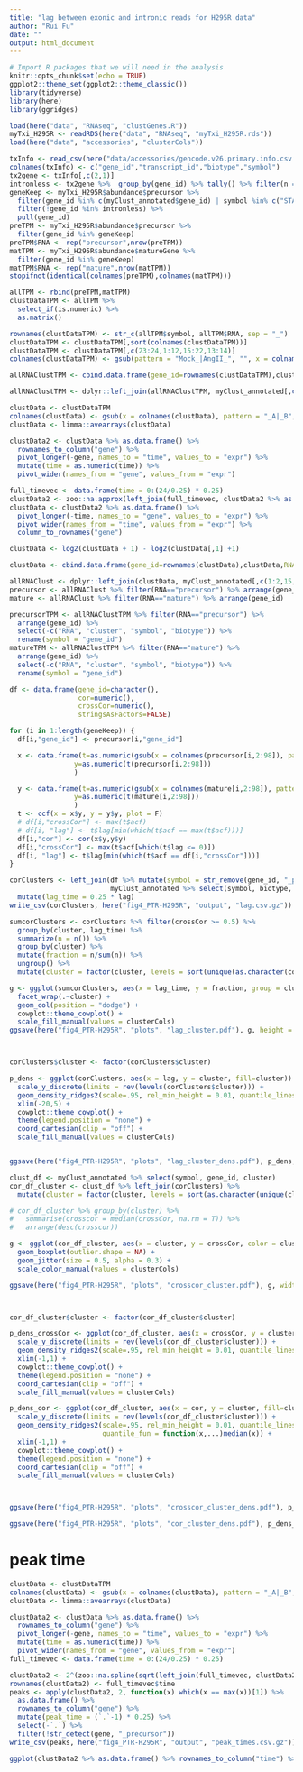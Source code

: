 ```yaml
---
title: "lag between exonic and intronic reads for H295R data"
author: "Rui Fu"
date: ""
output: html_document
---
```


```r
# Import R packages that we will need in the analysis
knitr::opts_chunk$set(echo = TRUE)
ggplot2::theme_set(ggplot2::theme_classic())
library(tidyverse)
library(here)
library(ggridges)
```

```r
load(here("data", "RNAseq", "clustGenes.R"))
myTxi_H295R <- readRDS(here("data", "RNAseq", "myTxi_H295R.rds"))
load(here("data", "accessories", "clusterCols"))
```

```r
txInfo <- read_csv(here("data/accessories/gencode.v26.primary.info.csv.zip"), col_names = F)
colnames(txInfo) <- c("gene_id","transcript_id","biotype","symbol")
tx2gene <- txInfo[,c(2,1)]
intronless <- tx2gene %>%  group_by(gene_id) %>% tally() %>% filter(n == 1) %>% pull(gene_id)
geneKeep <- myTxi_H295R$abundance$precursor %>%
  filter(gene_id %in% c(myClust_annotated$gene_id) | symbol %in% c("STAR", "CYP11A1", "HSD3B2", "CYP21A2", "CYP11B1", "CYP11B2")) %>%
  filter(!gene_id %in% intronless) %>%
  pull(gene_id)
preTPM <- myTxi_H295R$abundance$precursor %>%
  filter(gene_id %in% geneKeep) 
preTPM$RNA <- rep("precursor",nrow(preTPM))
matTPM <- myTxi_H295R$abundance$matureGene %>%
  filter(gene_id %in% geneKeep) 
matTPM$RNA <- rep("mature",nrow(matTPM))
stopifnot(identical(colnames(preTPM),colnames(matTPM)))

allTPM <- rbind(preTPM,matTPM)
clustDataTPM <- allTPM %>% 
  select_if(is.numeric) %>%
  as.matrix()

rownames(clustDataTPM) <- str_c(allTPM$symbol, allTPM$RNA, sep = "_")
clustDataTPM <- clustDataTPM[,sort(colnames(clustDataTPM))]
clustDataTPM <- clustDataTPM[,c(23:24,1:12,15:22,13:14)]
colnames(clustDataTPM) <- gsub(pattern = "Mock_|AngII_", "", x = colnames(clustDataTPM)) 

allRNAClustTPM <- cbind.data.frame(gene_id=rownames(clustDataTPM),clustDataTPM,RNA=allTPM$RNA)

allRNAClustTPM <- dplyr::left_join(allRNAClustTPM, myClust_annotated[,c(1:2,15,16)], by="gene_id")

clustData <- clustDataTPM
colnames(clustData) <- gsub(x = colnames(clustData), pattern = "_A|_B", replacement = "")
clustData <- limma::avearrays(clustData)

clustData2 <- clustData %>% as.data.frame() %>%
  rownames_to_column("gene") %>%
  pivot_longer(-gene, names_to = "time", values_to = "expr") %>%
  mutate(time = as.numeric(time)) %>% 
  pivot_wider(names_from = "gene", values_from = "expr")
```

```r
full_timevec <- data.frame(time = 0:(24/0.25) * 0.25)
clustData2 <- zoo::na.approx(left_join(full_timevec, clustData2 %>% as.data.frame()))
clustData <- clustData2 %>% as.data.frame() %>%
  pivot_longer(-time, names_to = "gene", values_to = "expr") %>% 
  pivot_wider(names_from = "time", values_from = "expr") %>% 
  column_to_rownames("gene")

clustData <- log2(clustData + 1) - log2(clustData[,1] +1)

clustData <- cbind.data.frame(gene_id=rownames(clustData),clustData,RNA=allRNAClustTPM$RNA)

allRNAClust <- dplyr::left_join(clustData, myClust_annotated[,c(1:2,15,16)], by="gene_id")
precursor <- allRNAClust %>% filter(RNA=="precursor") %>% arrange(gene_id)
mature <- allRNAClust %>% filter(RNA=="mature") %>% arrange(gene_id)

precursorTPM <- allRNAClustTPM %>% filter(RNA=="precursor") %>%
  arrange(gene_id) %>% 
  select(-c("RNA", "cluster", "symbol", "biotype")) %>% 
  rename(symbol = "gene_id")
matureTPM <- allRNAClustTPM %>% filter(RNA=="mature") %>%
  arrange(gene_id) %>% 
  select(-c("RNA", "cluster", "symbol", "biotype")) %>% 
  rename(symbol = "gene_id")
```

```r
df <- data.frame(gene_id=character(),
                 cor=numeric(), 
                 crossCor=numeric(),
                 stringsAsFactors=FALSE) 

for (i in 1:length(geneKeep)) {
  df[i,"gene_id"] <- precursor[i,"gene_id"]

  x <- data.frame(t=as.numeric(gsub(x = colnames(precursor[i,2:98]), pattern = "_A|_B", replacement = "")),
                y=as.numeric(t(precursor[i,2:98]))
                )

  y <- data.frame(t=as.numeric(gsub(x = colnames(mature[i,2:98]), pattern = "_A|_B", replacement = "")),
                y=as.numeric(t(mature[i,2:98]))
                )
  t <- ccf(x = x$y, y = y$y, plot = F)
  # df[i,"crossCor"] <- max(t$acf)
  # df[i, "lag"] <- t$lag[min(which(t$acf == max(t$acf)))]
  df[i,"cor"] <- cor(x$y,y$y)
  df[i,"crossCor"] <- max(t$acf[which(t$lag <= 0)])
  df[i, "lag"] <- t$lag[min(which(t$acf == df[i,"crossCor"]))]
}

corClusters <- left_join(df %>% mutate(symbol = str_remove(gene_id, "_precursor")) %>% select(-gene_id),
                         myClust_annotated %>% select(symbol, biotype, cluster)) %>% 
  mutate(lag_time = 0.25 * lag)
write_csv(corClusters, here("fig4_PTR-H295R", "output", "lag.csv.gz"))
```

```r
sumcorClusters <- corClusters %>% filter(crossCor >= 0.5) %>%
  group_by(cluster, lag_time) %>% 
  summarize(n = n()) %>% 
  group_by(cluster) %>% 
  mutate(fraction = n/sum(n)) %>% 
  ungroup() %>% 
  mutate(cluster = factor(cluster, levels = sort(unique(as.character(corClusters$cluster)))))

g <- ggplot(sumcorClusters, aes(x = lag_time, y = fraction, group = cluster, fill = cluster)) +
  facet_wrap(.~cluster) +
  geom_col(position = "dodge") +
  cowplot::theme_cowplot() +
  scale_fill_manual(values = clusterCols)
ggsave(here("fig4_PTR-H295R", "plots", "lag_cluster.pdf"), g, height = 8, width = 8)



corClusters$cluster <- factor(corClusters$cluster)

p_dens <- ggplot(corClusters, aes(x = lag, y = cluster, fill=cluster)) +
  scale_y_discrete(limits = rev(levels(corClusters$cluster))) +
  geom_density_ridges2(scale=.95, rel_min_height = 0.01, quantile_lines=TRUE, quantile_fun=function(x,...)median(x)) +
  xlim(-20,5) +
  cowplot::theme_cowplot() +
  theme(legend.position = "none") +
  coord_cartesian(clip = "off") +
  scale_fill_manual(values = clusterCols)


ggsave(here("fig4_PTR-H295R", "plots", "lag_cluster_dens.pdf"), p_dens, height = 6, width = 2)
```

```r
clust_df <- myClust_annotated %>% select(symbol, gene_id, cluster)
cor_df_cluster <- clust_df %>% left_join(corClusters) %>% 
  mutate(cluster = factor(cluster, levels = sort(as.character(unique(clust_df$cluster)))))

# cor_df_cluster %>% group_by(cluster) %>%
#   summarise(crosscor = median(crossCor, na.rm = T)) %>%
#   arrange(desc(crosscor))

g <- ggplot(cor_df_cluster, aes(x = cluster, y = crossCor, color = cluster)) +
  geom_boxplot(outlier.shape = NA) +
  geom_jitter(size = 0.5, alpha = 0.3) +
  scale_color_manual(values = clusterCols)

ggsave(here("fig4_PTR-H295R", "plots", "crosscor_cluster.pdf"), g, width = 10, height = 8)



cor_df_cluster$cluster <- factor(cor_df_cluster$cluster)

p_dens_crossCor <- ggplot(cor_df_cluster, aes(x = crossCor, y = cluster, fill=cluster)) +
  scale_y_discrete(limits = rev(levels(cor_df_cluster$cluster))) +
  geom_density_ridges2(scale=.95, rel_min_height = 0.01, quantile_lines=TRUE, quantile_fun=function(x,...)median(x)) +
  xlim(-1,1) +
  cowplot::theme_cowplot() +
  theme(legend.position = "none") +
  coord_cartesian(clip = "off") +
  scale_fill_manual(values = clusterCols)

p_dens_cor <- ggplot(cor_df_cluster, aes(x = cor, y = cluster, fill=cluster)) +
  scale_y_discrete(limits = rev(levels(cor_df_cluster$cluster))) +
  geom_density_ridges2(scale=.95, rel_min_height = 0.01, quantile_lines=TRUE, 
                       quantile_fun = function(x,...)median(x)) +
  xlim(-1,1) +
  cowplot::theme_cowplot() +
  theme(legend.position = "none") +
  coord_cartesian(clip = "off") +
  scale_fill_manual(values = clusterCols)



ggsave(here("fig4_PTR-H295R", "plots", "crosscor_cluster_dens.pdf"), p_dens_crossCor, height = 6, width = 2)

ggsave(here("fig4_PTR-H295R", "plots", "cor_cluster_dens.pdf"), p_dens_cor,  height = 6, width = 2)

```

# peak time

```r
clustData <- clustDataTPM
colnames(clustData) <- gsub(x = colnames(clustData), pattern = "_A|_B", replacement = "")
clustData <- limma::avearrays(clustData)

clustData2 <- clustData %>% as.data.frame() %>%
  rownames_to_column("gene") %>%
  pivot_longer(-gene, names_to = "time", values_to = "expr") %>%
  mutate(time = as.numeric(time)) %>% 
  pivot_wider(names_from = "gene", values_from = "expr")
full_timevec <- data.frame(time = 0:(24/0.25) * 0.25)

clustData2 <- 2^(zoo::na.spline(sqrt(left_join(full_timevec, clustData2 %>% as.data.frame()))))[,-1]
rownames(clustData2) <- full_timevec$time
peaks <- apply(clustData2, 2, function(x) which(x == max(x))[1]) %>%
  as.data.frame() %>% 
  rownames_to_column("gene") %>% 
  mutate(peak_time = (`.`-1) * 0.25) %>% 
  select(-`.`) %>% 
  filter(!str_detect(gene, "_precursor"))
write_csv(peaks, here("fig4_PTR-H295R", "output", "peak_times.csv.gz"))

ggplot(clustData2 %>% as.data.frame() %>% rownames_to_column("time") %>% mutate(time = as.numeric(time)), aes(x = time, y = STAR_precursor)) + geom_point()
```


